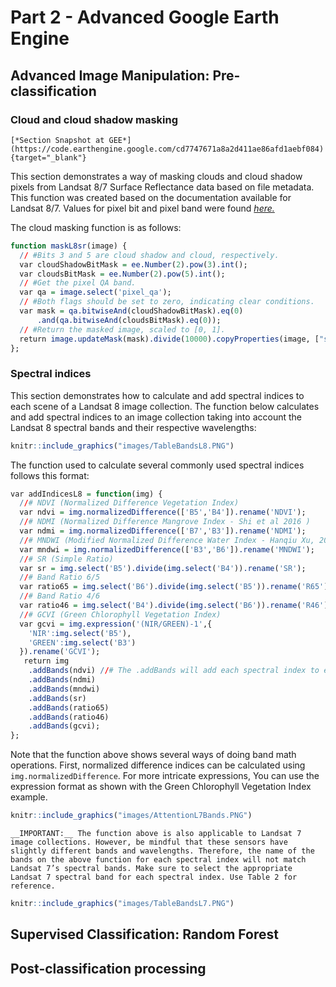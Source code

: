 # Part 2 - Advanced Google Earth Engine

## Advanced Image Manipulation: Pre-classification

### Cloud and cloud shadow masking
```block
[*Section Snapshot at GEE*](https://code.earthengine.google.com/cd7747671a8a2d411ae86afd1aebf084){target="_blank"}
```

This section demonstrates a way of masking clouds and cloud shadow pixels from Landsat 8/7 Surface Reflectance data based on file metadata. This function was created based on the documentation available for Landsat 8/7. Values for pixel bit and pixel band were found [*here.*](https://www.usgs.gov/core-science-systems/nli/landsat/landsat-collection-1-level-1-quality-assessment-band?qt-science_support_page_related_con=0#qt-science_support_page_related_con){target="_blank"}

The cloud masking function is as follows:
```r
function maskL8sr(image) {
  // #Bits 3 and 5 are cloud shadow and cloud, respectively.
  var cloudShadowBitMask = ee.Number(2).pow(3).int();
  var cloudsBitMask = ee.Number(2).pow(5).int();
  // #Get the pixel QA band.
  var qa = image.select('pixel_qa');
  // #Both flags should be set to zero, indicating clear conditions.
  var mask = qa.bitwiseAnd(cloudShadowBitMask).eq(0)
      .and(qa.bitwiseAnd(cloudsBitMask).eq(0));
  // #Return the masked image, scaled to [0, 1].
  return image.updateMask(mask).divide(10000).copyProperties(image, ["system:time_start"]);
};
```

### Spectral indices

This section demonstrates how to calculate and add spectral indices to each scene of a Landsat 8 image collection. The function below calculates and add spectral indices to an image collection taking into account the Landsat 8 spectral bands and their respective wavelengths:

```r
knitr::include_graphics("images/TableBandsL8.PNG")
```

The function used to calculate several commonly used spectral indices follows this format:
```r
var addIndicesL8 = function(img) {
  //# NDVI (Normalized Difference Vegetation Index)
  var ndvi = img.normalizedDifference(['B5','B4']).rename('NDVI');
  //# NDMI (Normalized Difference Mangrove Index - Shi et al 2016 )
  var ndmi = img.normalizedDifference(['B7','B3']).rename('NDMI');
  //# MNDWI (Modified Normalized Difference Water Index - Hanqiu Xu, 2006)
  var mndwi = img.normalizedDifference(['B3','B6']).rename('MNDWI');
  //# SR (Simple Ratio)
  var sr = img.select('B5').divide(img.select('B4')).rename('SR');
  //# Band Ratio 6/5
  var ratio65 = img.select('B6').divide(img.select('B5')).rename('R65');
  //# Band Ratio 4/6
  var ratio46 = img.select('B4').divide(img.select('B6')).rename('R46');
  //# GCVI (Green Chlorophyll Vegetation Index)
  var gcvi = img.expression('(NIR/GREEN)-1',{
    'NIR':img.select('B5'),
    'GREEN':img.select('B3')
  }).rename('GCVI');
   return img
    .addBands(ndvi) //# The .addBands will add each spectral index to each Landsat scene
    .addBands(ndmi)
    .addBands(mndwi)
    .addBands(sr)
    .addBands(ratio65)
    .addBands(ratio46)
    .addBands(gcvi);
};
```

Note that the function above shows several ways of doing band math operations. First, normalized difference indices can be calculated using `img.normalizedDifference`. For more intricate expressions, You can use the expression format as shown with the Green Chlorophyll Vegetation Index example.

```r
knitr::include_graphics("images/AttentionL7Bands.PNG")
```

```block
__IMPORTANT:__ The function above is also applicable to Landsat 7 image collections. However, be mindful that these sensors have slightly different bands and wavelengths. Therefore, the name of the bands on the above function for each spectral index will not match Landsat 7’s spectral bands. Make sure to select the appropriate Landsat 7 spectral band for each spectral index. Use Table 2 for reference.

```


```r
knitr::include_graphics("images/TableBandsL7.PNG")
```

###


## Supervised Classification: Random Forest


## Post-classification processing
